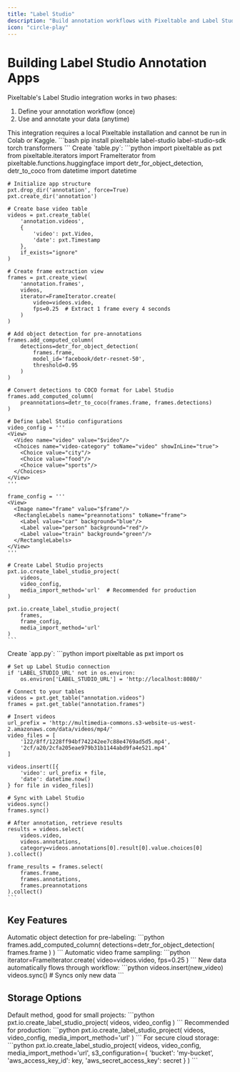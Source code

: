```yaml
---
title: "Label Studio"
description: "Build annotation workflows with Pixeltable and Label Studio in two phases"
icon: "circle-play"
---
```


# Building Label Studio Annotation Apps

Pixeltable's Label Studio integration works in two phases:
1. Define your annotation workflow (once)
2. Use and annotate your data (anytime)

<Note>
This integration requires a local Pixeltable installation and cannot be run in Colab or Kaggle.
</Note>

<Steps>
  <Step title="Install Dependencies">
    ```bash
    pip install pixeltable label-studio label-studio-sdk torch transformers
    ```
  </Step>

  <Step title="Define Your Workflow" icon="diagram-project">
    Create `table.py`:
    ```python
    import pixeltable as pxt
    from pixeltable.iterators import FrameIterator
    from pixeltable.functions.huggingface import detr_for_object_detection, detr_to_coco
    from datetime import datetime

    # Initialize app structure
    pxt.drop_dir('annotation', force=True)
    pxt.create_dir('annotation')

    # Create base video table
    videos = pxt.create_table(
        'annotation.videos',
        {
            'video': pxt.Video,
            'date': pxt.Timestamp
        },
        if_exists="ignore"
    )

    # Create frame extraction view
    frames = pxt.create_view(
        'annotation.frames',
        videos,
        iterator=FrameIterator.create(
            video=videos.video,
            fps=0.25  # Extract 1 frame every 4 seconds
        )
    )

    # Add object detection for pre-annotations
    frames.add_computed_column(
        detections=detr_for_object_detection(
            frames.frame,
            model_id='facebook/detr-resnet-50',
            threshold=0.95
        )
    )

    # Convert detections to COCO format for Label Studio
    frames.add_computed_column(
        preannotations=detr_to_coco(frames.frame, frames.detections)
    )

    # Define Label Studio configurations
    video_config = '''
    <View>
      <Video name="video" value="$video"/>
      <Choices name="video-category" toName="video" showInLine="true">
        <Choice value="city"/>
        <Choice value="food"/>
        <Choice value="sports"/>
      </Choices>
    </View>
    '''

    frame_config = '''
    <View>
      <Image name="frame" value="$frame"/>
      <RectangleLabels name="preannotations" toName="frame">
        <Label value="car" background="blue"/>
        <Label value="person" background="red"/>
        <Label value="train" background="green"/>
      </RectangleLabels>
    </View>
    '''

    # Create Label Studio projects
    pxt.io.create_label_studio_project(
        videos,
        video_config,
        media_import_method='url'  # Recommended for production
    )

    pxt.io.create_label_studio_project(
        frames,
        frame_config,
        media_import_method='url'
    )
    ```
  </Step>

  <Step title="Use Your App" icon="play">
    Create `app.py`:
    ```python
    import pixeltable as pxt
    import os

    # Set up Label Studio connection
    if 'LABEL_STUDIO_URL' not in os.environ:
        os.environ['LABEL_STUDIO_URL'] = 'http://localhost:8080/'

    # Connect to your tables
    videos = pxt.get_table("annotation.videos")
    frames = pxt.get_table("annotation.frames")

    # Insert videos
    url_prefix = 'http://multimedia-commons.s3-website-us-west-2.amazonaws.com/data/videos/mp4/'
    video_files = [
        '122/8ff/1228ff94bf742242ee7c88e4769ad5d5.mp4',
        '2cf/a20/2cfa205eae979b31b1144abd9fa4e521.mp4'
    ]

    videos.insert([{
        'video': url_prefix + file,
        'date': datetime.now()
    } for file in video_files])

    # Sync with Label Studio
    videos.sync()
    frames.sync()

    # After annotation, retrieve results
    results = videos.select(
        videos.video,
        videos.annotations,
        category=videos.annotations[0].result[0].value.choices[0]
    ).collect()

    frame_results = frames.select(
        frames.frame,
        frames.annotations,
        frames.preannotations
    ).collect()
    ```
  </Step>
</Steps>

## Key Features

<CardGroup cols={1}>
  <Card title="Pre-annotations" icon="robot">
    Automatic object detection for pre-labeling:
    ```python
    frames.add_computed_column(
        detections=detr_for_object_detection(
            frames.frame
        )
    )
    ```
  </Card>

  <Card title="Frame Extraction" icon="film">
    Automatic video frame sampling:
    ```python
    iterator=FrameIterator.create(
        video=videos.video,
        fps=0.25
    )
    ```
  </Card>

  <Card title="Incremental Updates" icon="arrows-rotate">
    New data automatically flows through workflow:
    ```python
    videos.insert(new_video)
    videos.sync()  # Syncs only new data
    ```
  </Card>
</CardGroup>

## Storage Options

<AccordionGroup>
  <Accordion title="HTTP Upload" icon="upload">
    Default method, good for small projects:
    ```python
    pxt.io.create_label_studio_project(
        videos,
        video_config
    )
    ```
  </Accordion>

  <Accordion title="URL Access" icon="link">
    Recommended for production:
    ```python
    pxt.io.create_label_studio_project(
        videos,
        video_config,
        media_import_method='url'
    )
    ```
  </Accordion>

  <Accordion title="S3 Integration" icon="aws">
    For secure cloud storage:
    ```python
    pxt.io.create_label_studio_project(
        videos,
        video_config,
        media_import_method='url',
        s3_configuration={
            'bucket': 'my-bucket',
            'aws_access_key_id': key,
            'aws_secret_access_key': secret
        }
    )
    ```
  </Accordion>
</AccordionGroup>
